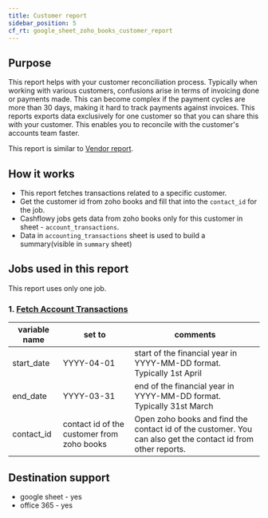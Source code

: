 ```yaml
---
title: Customer report
sidebar_position: 5
cf_rt: google_sheet_zoho_books_customer_report
---
```


<Gsheet
  src="https://docs.google.com/spreadsheets/d/1KamQpvRaUOKk_7sAKpZRUmSbRU2EMKF3X2cjmG9sais/edit#gid=2109536248"
  type="report"
/>

## Purpose 
This report helps with your customer reconciliation process. Typically when working with various customers, confusions arise in terms of invoicing done or payments made. This can become complex if the payment cycles are more than 30 days, making it hard to track payments against invoices. This reports exports data exclusively for one customer so that you can share this with your customer. This enables you to reconcile with the customer's accounts team faster. 

This report is similar to [Vendor report](/library/reports/zoho_books/vendor_report).

<AddReport
  template={frontMatter.cf_rt}
/>


## How it works 
- This report fetches transactions related to a specific customer. 
- Get the customer id from zoho books and fill that into the `contact_id` for the job. 
- Cashflowy jobs gets data from zoho books only for this customer in sheet - `account_transactions`. 
- Data in `accounting_transactions` sheet is used to build a summary(visible in `summary` sheet) 


## Jobs used in this report
This report uses only one job.
### 1. [Fetch Account Transactions](/library/jobs/zoho_books/fetch_account_transactions)

| variable name | set to | comments|
| --- | --- | --- | 
| start_date| YYYY-04-01 | start of the financial year in YYYY-MM-DD format. Typically 1st April |
| end_date| YYYY-03-31 | end of the financial year in YYYY-MM-DD format. Typically 31st March |
| contact_id| contact id of the customer from zoho books | Open zoho books and find the contact id of the customer. You can also get the contact id from other reports. |

## Destination support 
- google sheet - yes
- office 365 - yes
